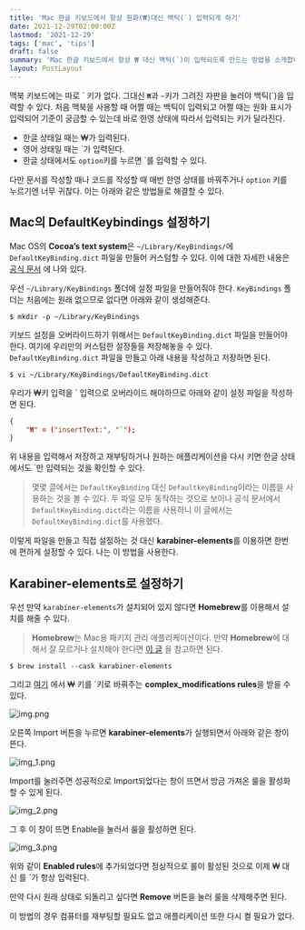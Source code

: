 ```yaml
---
title: 'Mac 한글 키보드에서 항상 원화(₩)대신 백틱(`) 입력되게 하기'
date: 2021-12-29T02:00:00Z
lastmod: '2021-12-29'
tags: ['mac', 'tips']
draft: false
summary: 'Mac 한글 키보드에서 항상 ₩ 대신 백틱(`)이 입력되도록 만드는 방법을 소개합니다'
layout: PostLayout
---
```


<TOCInline toc={props.toc} toHeading={2} />

맥북 키보드에는 따로 \` 키가 없다. 그대신 `₩`과 `~`키가 그려진 자판을 눌러야 백틱(`)을 입력할 수 있다.
처음 맥북을 사용할 때 어쩔 때는 백틱이 입력되고 어쩔 때는 원화 표시가 입력되어 기준이 궁금할 수 있는데 바로 한영 상태에 따라서 입력되는 키가 달라진다.
- 한글 상태일 때는 ₩가 입력된다.
- 영어 상태일 때는 \`가 입력된다.
- 한글 상태에서도 `option`키를 누르면 \`를 입력할 수 있다.

다만 문서를 작성할 때나 코드를 작성할 때 매번 한영 상태를 바꿔주거나 `option` 키를 누르기엔 너무 귀찮다. 이는 아래와 같은 방법들로 해결할 수 있다.

## Mac의 DefaultKeybindings 설정하기
Mac OS의 **Cocoa’s text system**은 `~/Library/KeyBindings/`에 `DefaultKeyBinding.dict` 파일을 만들어 커스텀할 수 있다.
이에 대한 자세한 내용은 [공식 문서](https://developer.apple.com/library/archive/documentation/Cocoa/Conceptual/EventOverview/TextDefaultsBindings/TextDefaultsBindings.html) 에 나와 있다.

우선 `~/Library/KeyBindings` 폴더에 설정 파일을 만들어줘야 한다. `KeyBindings` 폴더는 처음에는 원래 없으므로 없다면 아래와 같이 생성해준다.

```shell
$ mkdir -p ~/Library/KeyBindings
```

키보드 설정을 오버라이드하기 위해서는 `DefaultKeyBinding.dict` 파일을 만들어야 한다. 여기에 우리만의 커스텀한 설정들을 저장해놓을 수 있다.
`DefaultKeyBinding.dict` 파일을 만들고 아래 내용을 작성하고 저장하면 된다.

```shell
$ vi ~/Library/KeyBindings/DefaultKeyBinding.dict
```

우리가 ₩키 입력을 \` 입력으로 오버라이드 해야하므로 아래와 같이 설정 파일을 작성하면 된다.

```json
{
    "₩" = ("insertText:", "`");
}
```

위 내용을 입력해서 저장하고 재부팅하거나 원하는 애플리케이션을 다시 키면 한글 상태에서도 \`만 입력되는 것을 확인할 수 있다.

> 몇몇 글에서는 `DefaultKeyBinding` 대신 `DefaultkeyBinding`이라는 이름을 사용하는 것을 볼 수 있다.
> 두 파일 모두 동작하는 것으로 보이나 공식 문서에서 `DefaultKeyBinding.dict`라는 이름을 사용하니 이 글에서는 `DefaultKeyBinding.dict`를 사용했다.

이렇게 파일을 만들고 직접 설정하는 것 대신 **karabiner-elements**를 이용하면 한번에 편하게 설정할 수 있다. 나는 이 방법을 사용한다.

## Karabiner-elements로 설정하기
우선 만약 `karabiner-elements`가 설치되어 있지 않다면 **Homebrew**를 이용해서 설치를 해줄 수 있다.

> **Homebrew**는 Mac용 패키지 관리 애플리케이션이다. 만약 **Homebrew**에 대해서 잘 모르거나 설치해야 한다면 [이 글](https://www.44bits.io/ko/keyword/homebrew) 을 참고하면 된다.

```shell
$ brew install --cask karabiner-elements
```

그리고 [여기](https://ke-complex-modifications.pqrs.org/#korean_won_to_backtick) 에서
₩ 키를 \`키로 바꿔주는 **complex_modifications rules**을 받을 수 있다.

![img.png](/static/images/backtick-fix/img.png)

오른쪽 Import 버튼을 누르면 **karabiner-elements**가 실행되면서 아래와 같은 창이 뜬다.

![img_1.png](/static/images/backtick-fix/img_1.png)

Import를 눌러주면 성공적으로 Import되었다는 창이 뜨면서 방금 가져온 룰을 활성화 할 수 있게 된다.

![img_2.png](/static/images/backtick-fix/img_2.png)

그 후 이 창이 뜨면 Enable을 눌러서 룰을 활성하면 된다.

![img_3.png](/static/images/backtick-fix/img_3.png)

위와 같이 **Enabled rules**에 추가되었다면 정상적으로 룰이 활성된 것으로 이제 ₩ 대신 를 \`가 항상 입력된다.

만약 다시 원래 상태로 되돌리고 싶다면 **Remove** 버튼을 눌러 룰을 삭제해주면 된다.

이 방법의 경우 컴퓨터를 재부팅할 필요도 없고 애플리케이션 또한 다시 켤 필요가 없다.


